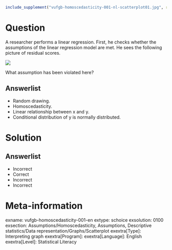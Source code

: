 ```r
include_supplement("vufgb-homoscedasticity-001-nl-scatterplot01.jpg", recursive = TRUE)
```

Question
========

A researcher performs a linear regression. First, he checks whether the assumptions of the linear regression model are met. He sees the following picture of residual scores.

![](vufgb-homoscedasticity-001-nl-scatterplot01.jpg)
  
What assumption has been violated here?  
  
Answerlist
----------
* Random drawing.
* Homoscedasticity.
* Linear relationship between x and y.
* Conditional distribution of y is normally distributed.

Solution
========

Answerlist
----------
* Incorrect
* Correct
* Incorrect
* Incorrect

Meta-information
================
exname: vufgb-homoscedasticity-001-en
extype: schoice
exsolution: 0100
exsection: Assumptions/Homoscedasticity, Assumptions, Descriptive statistics/Data representation/Graphs/Scatterplot
exextra[Type]: Interpreting graph
exextra[Program]: 
exextra[Language]: English
exextra[Level]: Statistical Literacy
